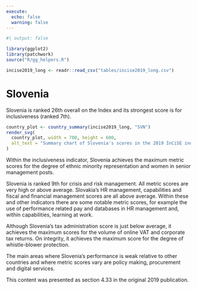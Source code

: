 ```yaml
---
execute:
  echo: false
  warning: false
---
```


<!-- DO NOT EDIT THIS FILE --->
<!-- AUTO GENERATED FROM r/generate_country_qmd.r --->

```r
#| output: false

library(ggplot2)
library(patchwork)
source("R/gg_helpers.R")

incise2019_long <- readr::read_csv("tables/incise2019_long.csv")

```

# Slovenia {#sec-country-svn .unnumbered}

:::{.lead}
Slovenia is ranked 26th overall on the Index and its strongest score is for
inclusiveness (ranked 7th).
:::

```r
country_plot <- country_summary(incise2019_long, "SVN")
render_svg(
  country_plot, width = 700, height = 600,
  alt_text = "Summary chart of Slovenia's scores in the 2019 InCiSE index."
)
```

Within the inclusiveness indicator, Slovenia achieves the maximum metric
scores for the degree of ethnic minority representation and women in senior
management posts.

Slovenia is ranked 9th for crisis and risk management. All metric scores are
very high or above average. Slovakia's HR management, capabilities and fiscal
and financial management scores are all above average. Within these and other
indicators there are some notable metric scores, for example the use of
performance related pay and databases in HR management and, within
capabilities, learning at work.

Although Slovenia's tax administration score is just below average, it
achieves the maximum scores for the volume of online VAT and corporate tax
returns. On integrity, it achieves the maximum score for the degree of
whistle-blower protection.

The main areas where Slovenia's performance is weak relative to other
countries and where metric scores vary are policy making, procurement and
digital services.

::: {.callout-note .crf title="Cross-referencing note" icon="false"}
This content was presented as section 4.33 in the original 2019 publication.
:::
